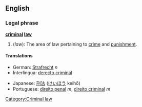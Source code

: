 ==English==
===Legal phrase===
{{wikipedia}}
'''[[criminal]] [[law]]'''

# (''law''): The area of law pertaining to [[crime]] and [[punishment]].

==== Translations ====
{{top}}
* German: [[Strafrecht]] ''n''
* Interlingua: [[derecto criminal]]
{{mid}}
* Japanese: [[刑法]] ([[けいほう]] keihō)
* Portuguese: [[direito penal]] ''m'', [[direito criminal]] ''m''
{{bottom}}

[[Category:Criminal law]]